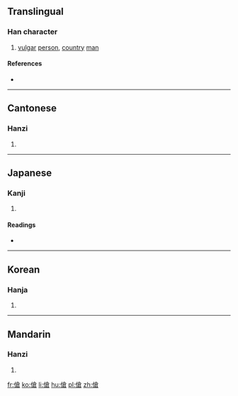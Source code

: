 {{also|伧}}
==Translingual==

===Han character===
{{Han char|rn=9|rad=人|as=10|sn=12|four=2826<sub>7</sub>|canj=人人戈口 (OOIR)|ids=⿰[[亻]][[倉]]}}

# [[vulgar]] [[person]], [[country]] [[man]]

====References====
* {{Han ref|kx=0113.180|dkj=00964|dj=0241.080|hdz=10204.020|uh=5096|ud=20630|bh=B3C9|bd=46025}}

----

==Cantonese==

===Hanzi===
{{yue-hanzi|jyut=|y=chaang4, chong1|sim=伧}}

# {{defn|lang=yue|sort=人10}}

----

==Japanese==

===Kanji===
{{ja-kanji|grade=|rs=人10}}

# {{defn|lang=ja|sort=人10}}

====Readings====
* {{ja-readings|on=[[そう]] (sō), [[しょう]] (shō)|kun=[[いやしい]] (iyashii), [[いやしいもの]] (iyashiimono), [[いなかもの]] (inakamono)}}

----

==Korean==

===Hanja===
{{ko-hanja|hangeul=[[창]]|rv=chang|mr=ch'ang}}

# {{defn|lang=ko|sort=人10}}

----

==Mandarin==

===Hanzi===
{{cmn-hanzi|sim=伧|pin=[[cāng]] ([[cang1]])|wg=ts'ang<sup>1</sup>}}

# {{defn|lang=cmn|sort=人10}}

[[fr:傖]]
[[ko:傖]]
[[li:傖]]
[[hu:傖]]
[[pl:傖]]
[[zh:傖]]